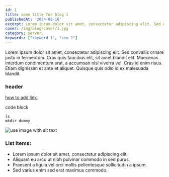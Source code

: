 ```yaml
---
id: 1
title: some title for blog 1
publishedAt: '2024-08-16'
excerpt: Lorem ipsum dolor sit amet, consectetur adipiscing elit. Sed convallis ornare justo in fermentum. Cras quis faucibus elit, sit amet blandit elit. Maecenas interdum condimentum erat, a accumsan nisl viverra vel. Cras id enim risus. 
cover: /img/blog/cover/1.jpg
category: server,
keywords: ["keyword 1", "seo 2"]
---
```


Lorem ipsum dolor sit amet, consectetur adipiscing elit. Sed convallis ornare justo in fermentum. Cras quis faucibus elit, sit amet blandit elit. Maecenas interdum condimentum erat, a accumsan nisl viverra vel. Cras id enim risus. Etiam dignissim et ante et aliquet. Quisque quis odio id ex malesuada blandit. 

### header

[how to add link](https://abhijeetjaiswal.in/blog/how-to-install-docker-on-ubuntu/).

code block

```
ls
mkdir dummy
```

![use image with alt text](/img/blog/1/command.jpg)

### List items:

- Lorem ipsum dolor sit amet, consectetur adipiscing elit.
- Aliquam eu arcu ut nibh pulvinar commodo in sed purus.
- Praesent a ligula vel orci mollis pellentesque sollicitudin a ipsum.
- Sed varius enim sed erat maximus commodo.
